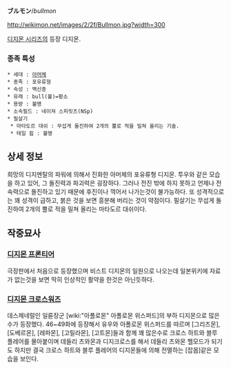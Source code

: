 '''ブルモン'''/''bullmon''

http://wikimon.net/images/2/2f/Bullmon.jpg?width=300

[[디지몬 시리즈]]의 등장 디지몬.

=== 종족 특성 ===
 * 세대 : [[아머체]]
 * 종족 : 포유류형
 * 속성 : 백신종
 * 유래 : bull(불)=황소
 * 용량 : 불명
 * 소속필드 : 네이쳐 스피릿츠(NSp)
 * 필살기
  * 마타도르 대쉬 : 무섭게 돌진하여 2개의 뿔로 적을 밀쳐 올리는 기술.
  * 테일 윕 : 불명

== 상세 정보 ==
희망의 디지멘탈의 파워에 의해서 진화한 아머체의 포유류형 디지몬. 투우와 같은 모습을 하고 있어, 그 돌진력과 파괴력은 굉장하다. 그러나 전진 밖에 하지 못하고 언제나 전속력으로 돌진하고 있기 때문에 후진이나 꺽어서 나가는것이 불가능하다. 또 성격적으로는 꽤 성격이 급하고, 붉은 것을 보면 흥분해 버리는 것이 약점이다. 필살기는 무섭게 돌진하여 2개의 뿔로 적을 밀쳐 올리는 마타도르 대쉬이다.

== 작중묘사 ==
=== [[디지몬 프론티어]] ===
극장판에서 처음으로 등장했으며 비스트 디지몬의 일원으로 나오는데 일본위키에 자료가 없는것을 보면 딱히 인상적인 활약을 한것은 아닌듯하다. 
 
=== [[디지몬 크로스워즈]] ===
데스제네럴인 일륜장군 [wiki:"아폴로몬" 아폴로몬 위스퍼드]의 부하 디지몬으로 많은수가 등장했다. 46~49화에 등장해서 유우와 아폴로몬 위스퍼드를 따르며 [그리즈몬], [도베르몬], [레파몬], [고릴라몬], [고트몬]들과 함께 꽤 많은수로 크로스 하트와 블루 플레어를 몰아붙이며 데들리 츠와몬과 디지크로스를 해서 데들리 츠와몬 헬모드가 되기도 하지만 결국 크로스 하트와 블루 플레어의 디지몬들에 의해 전멸하는 [잡몹]같은 모습을 보인다. 
